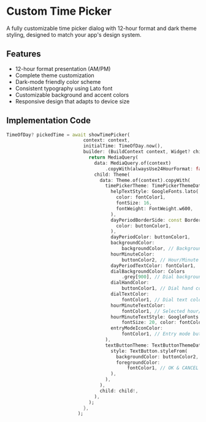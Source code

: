 
<Meta title="Components/CustomTimePicker" />

# Custom Time Picker

A fully customizable time picker dialog with 12-hour format and dark theme styling, designed to match your app's design system.

## Features

- 12-hour format presentation (AM/PM)
- Complete theme customization
- Dark-mode friendly color scheme
- Consistent typography using Lato font
- Customizable background and accent colors
- Responsive design that adapts to device size

## Implementation Code

```dart
TimeOfDay? pickedTime = await showTimePicker(
                            context: context,
                            initialTime: TimeOfDay.now(),
                            builder: (BuildContext context, Widget? child) {
                              return MediaQuery(
                                data: MediaQuery.of(context)
                                    .copyWith(alwaysUse24HourFormat: false),
                                child: Theme(
                                  data: Theme.of(context).copyWith(
                                    timePickerTheme: TimePickerThemeData(
                                      helpTextStyle: GoogleFonts.lato(
                                        color: fontColor1,
                                        fontSize: 16,
                                        fontWeight: FontWeight.w600,
                                      ),
                                      dayPeriodBorderSide: const BorderSide(
                                        color: buttonColor1,
                                      ),
                                      dayPeriodColor: buttonColor1,
                                      backgroundColor:
                                          backgroundColor, // Background color
                                      hourMinuteColor:
                                          buttonColor2, // Hour/Minute box color
                                      dayPeriodTextColor: fontColor1,
                                      dialBackgroundColor: Colors
                                          .grey[900], // Dial background color
                                      dialHandColor:
                                          buttonColor1, // Dial hand color
                                      dialTextColor:
                                          fontColor1, // Dial text color
                                      hourMinuteTextColor:
                                          fontColor1, // Selected hour/minute text color
                                      hourMinuteTextStyle: GoogleFonts.lato(
                                          fontSize: 20, color: fontColor1),
                                      entryModeIconColor:
                                          fontColor1, // Entry mode button color
                                    ),
                                    textButtonTheme: TextButtonThemeData(
                                      style: TextButton.styleFrom(
                                        backgroundColor: buttonColor2,
                                        foregroundColor:
                                            fontColor1, // OK & CANCEL button text color
                                      ),
                                    ),
                                  ),
                                  child: child!,
                                ),
                              );
                            },
                          );
```
